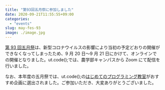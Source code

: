 ```yaml
---
title: "第93回五月祭に参加しました"
date: 2020-09-21T11:55:55+09:00
categories:
  - "events"
slug: may-fes-93
image: ./image.jpg
---
```


[第 93 回五月祭](https://gogatsusai.jp/93/visitor/)は、新型コロナウイルスの影響により当初の予定どおりの開催ができなくなってしまったため、9 月 20 日〜9 月 21 日にかけて、オンラインでの開催となりました。ut.code();では、農学部キャンパスから Zoom にて配信を行いました。

なお、本年度の五月祭では、ut.code();の[はじめてのプログラミング教室](https://gogatsusai.jp/93/visitor/kikaku/396)がおすすめ企画に選出されました。ご参加いただき、大変ありがとうございました。
